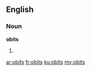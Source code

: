 ==English==

===Noun===
'''obits'''

# {{plural of|[[obit]]}}

[[ar:obits]]
[[fr:obits]]
[[ku:obits]]
[[my:obits]]